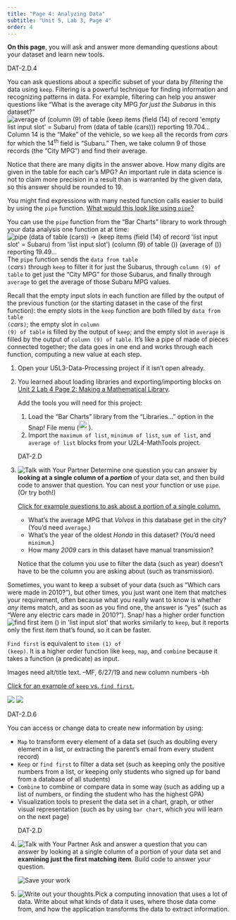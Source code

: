 ```yaml
---
title: "Page 4: Analyzing Data"
subtitle: "Unit 5, Lab 3, Page 4"
order: 4
---
```


::: learn
<p><strong>On this page</strong>, you will ask and answer more demanding
questions about your dataset and learn new tools.</p>
:::

<p>

::: ap-standard
DAT-2.D.4
:::

You can ask questions about a specific subset of your data by
<em>filtering</em> the data using <code>keep</code>. Filtering is a
powerful technique for finding information and recognizing patterns in
data. For example, filtering can help you answer questions like "What is
the average city MPG <em>for just the Subarus</em> in this
dataset?"<br />
<img src="/img/5-algorithms/average-mpg-of-subarus-reporting.png" title="average of (column (9) of table (keep items (field (14) of record &apos;empty list input slot&apos; = Subaru) from (data of table (cars))) reporting 19.704..." alt="average of (column (9) of table (keep items (field (14) of record &apos;empty list input slot&apos; = Subaru) from (data of table (cars))) reporting 19.704..." class="indent"/><br />
Column 14 is the "Make" of the vehicle, so we <code>keep</code> all the
records from <var>cars</var> for which the 14<sup>th</sup> field is
"Subaru." Then, we take column 9 of those records (the "City MPG") and
find their average.

</p>

::: endnote
<p>Notice that there are many digits in the answer above. How many
digits are given in the table for each car's MPG? An important rule in
data science is not to claim more precision in a result than is
warranted by the given data, so this answer should be rounded to 19.</p>

<p>

You might find expressions with many nested function calls easier to
build by using the <code>pipe</code> function.
<a href="#hint-pipe" data-bs-toggle="collapse" title="What would this look like using pipe?">What
would this look like using <code>pipe</code>?</a>

::: {#hint-pipe .collapse}
<p>You can use the <code>pipe</code> function from the "Bar Charts"
library to work through your data analysis one function at at
time:<br />
<img src="/img/5-algorithms/pipe-cars-reporting.png" title="pipe (data of table (cars)) → (keep items (field (14) of record &apos;list input slot&apos; = Subaru) from &apos;list input slot&apos;) (column (9) of table ()) (average of ()) reporting 19.49..." alt="pipe (data of table (cars)) → (keep items (field (14) of record &apos;list input slot&apos; = Subaru) from &apos;list input slot&apos;) (column (9) of table ()) (average of ()) reporting 19.49..." class="indent"/><br />
The <code>pipe</code> function sends the <code>data from table
(</code><var>cars</var><code>)</code> through <code>keep</code> to
filter it for just the Subarus, through <code>column (9) of table</code>
to get just the "City MPG" for those Subarus, and finally through
<code>average</code> to get the average of those Subaru MPG values.</p>

<p>Recall that the empty input slots in each function are filled by the
output of the previous function (or the starting dataset in the case of
the first function): the empty slots in the <code>keep</code> function
are both filled by <code>data from table
(</code><var>cars</var><code>)</code>; the empty slot in <code>column
(9) of table</code> is filled by the output of <code>keep</code>; and
the empty slot in <code>average</code> is filled by the output of
<code>column (9) of table</code>. It's like a pipe of made of pieces
connected together; the data goes in one end and works through each
function, computing a new value at each step.</p>
:::

</p>
:::

::: forYouToDo
<ol>

<li>Open your U5L3-Data-Processing project if it isn't open
already.</li>

<li>

::: sidenote
<p>You learned about loading libraries and exporting/importing blocks on
<a href="/unit-2/lab-4/2-math-predicates.html" title="Unit 2 Lab 4 Page 2: Making a Mathematical Library">Unit
2 Lab 4 Page 2: Making a Mathematical Library</a>.</p>
:::

Add the tools you will need for this project:

<ol>

<li>Load the "Bar Charts" library from the "Libraries..." option in the
Snap<em>!</em> File menu
(<img src="/img/1-introduction/file_button.png" title="File button" alt="File button" style="height:1.6em;"/>).</li>

<li>Import the <code>maximum of list</code>, <code>minimum of
list</code>, <code>sum of list</code>, and <code>average of list</code>
blocks from your U2L4-MathTools project.</li>

</ol>

</li>

::: ap-standard
DAT-2.D
:::

<li><img src="/img/icons/talk-with-your-partner-mini.png" title="Talk with Your Partner" alt="Talk with Your Partner" class="inline"/>
Determine one question you can answer by <strong>looking at a single
column of a <em>portion</em> </strong> of your data set, and then build
code to answer that question. You can nest your function or use
<code>pipe</code>. (Or try both!)</li>

::: endnote
<a href="#hint-portion" data-bs-toggle="collapse" title="Click for example questions to ask about a portion of a single column.">Click
for example questions to ask about a portion of a single column.</a>

::: {#hint-portion .collapse}
<ul>

<li>What's the average MPG that <em>Volvos</em> in this database get in
the city? (You'd need <code>average</code>.)</li>

<li>What's the year of the oldest <em>Honda</em> in this dataset? (You'd
need <code>minimum</code>.)</li>

<li>How many <em>2009</em> cars in this dataset have manual
transmission?</li>

</ul>

<p>Notice that the column you use to filter the data (such as year)
doesn't have to be the column you are asking about (such as
transmission).</p>

```{=html}
<!--NOT NEEDED IF WE KEEP IMPORTING IN #2 ABOVE
<p>You built <code>average</code> on <a href="/unit-2/lab-4/3-other-math-reporters.html" title="Unit 2 Lab 4 Page 3: Other Mathematical Reporters">Unit 2 Lab 4 Page 3: Other Mathematical Reporters</a>.</p>-->
```
:::
:::

</ol>
:::

<p>Sometimes, you want to keep a subset of your data (such as "Which
cars were made in 2010?"), but other times, you just want one item that
matches your requirement, often because what you really want to know is
whether <em>any</em> items match, and as soon as you find one, the
answer is "yes" (such as "Were any electric cars made in 2010?").
Snap<em>!</em> has a higher order function
<img src="/img/blocks/find-first.png" title="find first item () in &apos;list input slot&apos;" alt="find first item () in &apos;list input slot&apos;" class="inline nopadtb"/>
that works similarly to <code>keep</code>, but it reports only the first
item that's found, so it can be faster.</p>

::: endnote
<p><code>Find first</code> is equivalent to <code>item (1) of
(keep)</code>. It is a higher order function like <code>keep</code>,
<code>map</code>, and <code>combine</code> because it takes a function
(a predicate) as input.</p>

::: todo
Images need alt/title text. --MF, 6/27/19 and new column numbers -bh
:::

<p>

<a href="#hint-findfirst" data-bs-toggle="collapse" title="Click for an example of keep vs. find first.">Click
for an example of <code>keep</code> vs. <code>find first</code>.</a>

::: {#hint-findfirst .collapse}
<img src="/img/5-algorithms/keep-cars-2010.png" class="inline"/>
<img src="/img/5-algorithms/find-first-car-2010.png" class="inline"/>
:::

</p>
:::

::: ap-standard
DAT-2.D.6
:::

<p>

You can access or change data to create new information by using:

<ul>

<li><code>Map</code> to transform every element of a data set (such as
doubling every element in a list, or extracting the parent's email from
every student record)</li>

<li><code>Keep</code> or <code>find first</code> to filter a data set
(such as keeping only the positive numbers from a list, or keeping only
students who signed up for band from a database of all students)</li>

<li><code>Combine</code> to combine or compare data in some way (such as
adding up a list of numbers, or finding the student who has the highest
GPA)</li>

<li>Visualization tools to present the data set in a chart, graph, or
other visual representation (such as by using <code>bar chart</code>,
which you will learn on the next page)</li>

</ul>

</p>

::: forYouToDo
<ol start="4">

::: ap-standard
DAT-2.D
:::

<li><img src="/img/icons/talk-with-your-partner-mini.png" title="Talk with Your Partner" alt="Talk with Your Partner" class="inline"/>
Ask and answer a question that you can answer by looking at a single
column of a portion of your data set and <strong>examining just the
first matching item</strong>. Build code to answer your question.</li>

<img src="/img/icons/save-now.png" title="Save your work" alt="Save your work" class="float-end"/>

<li><img src="/img/icons/write-out-thoughts-mini.png" alt="Write out your thoughts."/>Pick
a computing innovation that uses a lot of data. Write about what kinds
of data it uses, where those data come from, and how the application
transforms the data to extract information.</li>

</ol>
:::
